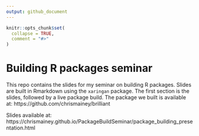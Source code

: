 ```yaml
---
output: github_document
---
```


<!-- README.md is generated from README.Rmd. Please edit that file -->

```r
knitr::opts_chunk$set(
  collapse = TRUE,
  comment = "#>"
)
```

# Building R packages seminar

<!-- badges: start -->
<!-- badges: end -->

This repo contains the slides for my seminar on building R packages.
Slides are built in Rmarkdown using the `xaringan` package.  The first section is the slides, followed by a live package build.  The package we built is available at:  https://github.com/chrismainey/brilliant


Slides available at:  https://chrismainey.github.io/PackageBuildSeminar/package_building_presentation.html